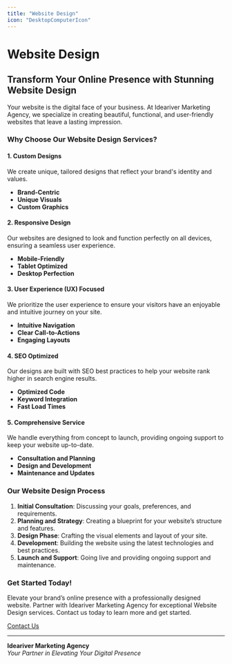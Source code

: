 ```yaml
---
title: "Website Design"
icon: "DesktopComputerIcon"
---
```


# Website Design

## Transform Your Online Presence with Stunning Website Design

Your website is the digital face of your business. At Ideariver Marketing Agency, we specialize in creating beautiful, functional, and user-friendly websites that leave a lasting impression.

### Why Choose Our Website Design Services?

#### 1. **Custom Designs**
We create unique, tailored designs that reflect your brand's identity and values.

- **Brand-Centric**
- **Unique Visuals**
- **Custom Graphics**

#### 2. **Responsive Design**
Our websites are designed to look and function perfectly on all devices, ensuring a seamless user experience.

- **Mobile-Friendly**
- **Tablet Optimized**
- **Desktop Perfection**

#### 3. **User Experience (UX) Focused**
We prioritize the user experience to ensure your visitors have an enjoyable and intuitive journey on your site.

- **Intuitive Navigation**
- **Clear Call-to-Actions**
- **Engaging Layouts**

#### 4. **SEO Optimized**
Our designs are built with SEO best practices to help your website rank higher in search engine results.

- **Optimized Code**
- **Keyword Integration**
- **Fast Load Times**

#### 5. **Comprehensive Service**
We handle everything from concept to launch, providing ongoing support to keep your website up-to-date.

- **Consultation and Planning**
- **Design and Development**
- **Maintenance and Updates**

### Our Website Design Process

1. **Initial Consultation**: Discussing your goals, preferences, and requirements.
2. **Planning and Strategy**: Creating a blueprint for your website’s structure and features.
3. **Design Phase**: Crafting the visual elements and layout of your site.
4. **Development**: Building the website using the latest technologies and best practices.
5. **Launch and Support**: Going live and providing ongoing support and maintenance.


### Get Started Today!

Elevate your brand’s online presence with a professionally designed website. Partner with Ideariver Marketing Agency for exceptional Website Design services. Contact us today to learn more and get started.

[Contact Us](mailto:ideariver.hope@gmail.com)

---

**Ideariver Marketing Agency**  
*Your Partner in Elevating Your Digital Presence*
